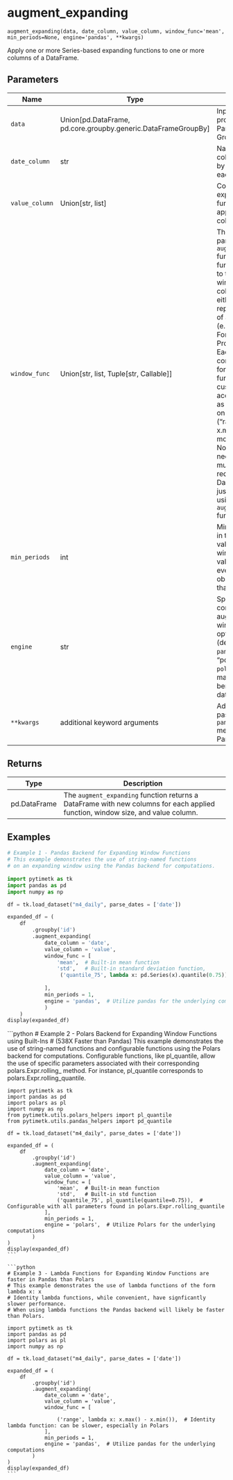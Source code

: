 # augment_expanding { #pytimetk.augment_expanding }

`augment_expanding(data, date_column, value_column, window_func='mean', min_periods=None, engine='pandas', **kwargs)`

Apply one or more Series-based expanding functions to one or more columns of a DataFrame.
    

## Parameters

| Name           | Type                                                            | Description                                                                                                                                                                                                                                                                                                                                                                                                                                                                                                                                                                                                                                                                                                                                                                                                                                   | Default    |
|----------------|-----------------------------------------------------------------|-----------------------------------------------------------------------------------------------------------------------------------------------------------------------------------------------------------------------------------------------------------------------------------------------------------------------------------------------------------------------------------------------------------------------------------------------------------------------------------------------------------------------------------------------------------------------------------------------------------------------------------------------------------------------------------------------------------------------------------------------------------------------------------------------------------------------------------------------|------------|
| `data`         | Union\[pd.DataFrame, pd.core.groupby.generic.DataFrameGroupBy\] | Input data to be processed. Can be a Pandas DataFrame or a GroupBy object.                                                                                                                                                                                                                                                                                                                                                                                                                                                                                                                                                                                                                                                                                                                                                                    | _required_ |
| `date_column`  | str                                                             | Name of the datetime column. Data is sorted by this column within each group.                                                                                                                                                                                                                                                                                                                                                                                                                                                                                                                                                                                                                                                                                                                                                                 | _required_ |
| `value_column` | Union\[str, list\]                                              | Column(s) to which the expanding window functions should be applied. Can be  a single column name or a list.                                                                                                                                                                                                                                                                                                                                                                                                                                                                                                                                                                                                                                                                                                                                  | _required_ |
| `window_func`  | Union\[str, list, Tuple\[str, Callable\]\]                      | The `window_func` parameter in the `augment_expanding` function specifies  the function(s) to be applied to the expanding windows of the value column(s).  1. It can be either:     - A string representing the name of a standard function (e.g., 'mean', 'sum').          2. For custom functions:     - Provide a list of tuples. Each tuple should contain a custom name for        the function and the function itself.     - Each custom function should accept a Pandas Series as its input and        operate on that series. Example: ("range", lambda x: x.max() - x.min())      (See more Examples below.)  Note: If your function needs to operate on multiple columns (i.e., it        requires access to a DataFrame rather than just a Series), consider        using the `augment_expanding_apply` function in this library. | `'mean'`   |
| `min_periods`  | int                                                             | Minimum observations in the window to have a value. Defaults to the window  size. If set, a value will be produced even if fewer observations are  present than the window size.                                                                                                                                                                                                                                                                                                                                                                                                                                                                                                                                                                                                                                                              | `None`     |
| `engine`       | str                                                             | Specifies the backend computation library for augmenting expanding window  functions.   The options are:     - "pandas" (default): Uses the `pandas` library.     - "polars": Uses the `polars` library, which may offer performance         benefits for larger datasets.                                                                                                                                                                                                                                                                                                                                                                                                                                                                                                                                                                    | `'pandas'` |
| `**kwargs`     | additional keyword arguments                                    | Additional arguments passed to the `pandas.Series.expanding` method when  using the Pandas engine.                                                                                                                                                                                                                                                                                                                                                                                                                                                                                                                                                                                                                                                                                                                                            | `{}`       |

## Returns

| Type         | Description                                                                                                                      |
|--------------|----------------------------------------------------------------------------------------------------------------------------------|
| pd.DataFrame | The `augment_expanding` function returns a DataFrame with new columns for  each applied function, window size, and value column. |

## Examples

```python
# Example 1 - Pandas Backend for Expanding Window Functions
# This example demonstrates the use of string-named functions 
# on an expanding window using the Pandas backend for computations.
    
import pytimetk as tk
import pandas as pd
import numpy as np

df = tk.load_dataset("m4_daily", parse_dates = ['date'])

expanded_df = (
    df
        .groupby('id')
        .augment_expanding(
            date_column = 'date', 
            value_column = 'value', 
            window_func = [
                'mean',  # Built-in mean function
                'std',   # Built-in standard deviation function,
                 ('quantile_75', lambda x: pd.Series(x).quantile(0.75)),  # Custom quantile function
                    
            ],
            min_periods = 1,
            engine = 'pandas',  # Utilize pandas for the underlying computations
            )
    )
display(expanded_df)
```


```python
# Example 2 - Polars Backend for Expanding Window Functions using Built-Ins 
#             (538X Faster than Pandas)
  This example demonstrates the use of string-named functions and configurable 
  functions using the Polars backend for computations. Configurable functions, 
  like pl_quantile, allow the use of specific parameters associated with their 
  corresponding polars.Expr.rolling_<function_name> method.
  For instance, pl_quantile corresponds to polars.Expr.rolling_quantile.
    
    import pytimetk as tk
    import pandas as pd
    import polars as pl
    import numpy as np
    from pytimetk.utils.polars_helpers import pl_quantile
    from pytimetk.utils.pandas_helpers import pd_quantile
    
    df = tk.load_dataset("m4_daily", parse_dates = ['date'])

    expanded_df = (
        df
            .groupby('id')
            .augment_expanding(
                date_column = 'date', 
                value_column = 'value', 
                window_func = [
                    'mean',  # Built-in mean function
                    'std',   # Built-in std function
                    ('quantile_75', pl_quantile(quantile=0.75)),  # Configurable with all parameters found in polars.Expr.rolling_quantile
                ],
                min_periods = 1,
                engine = 'polars',  # Utilize Polars for the underlying computations
            )
    )
    display(expanded_df)
    ```
    
    ```python
    # Example 3 - Lambda Functions for Expanding Window Functions are faster in Pandas than Polars
    # This example demonstrates the use of lambda functions of the form lambda x: x
    # Identity lambda functions, while convenient, have signficantly slower performance.
    # When using lambda functions the Pandas backend will likely be faster than Polars.
    
    import pytimetk as tk
    import pandas as pd
    import polars as pl
    import numpy as np
    
    df = tk.load_dataset("m4_daily", parse_dates = ['date'])

    expanded_df = (
        df
            .groupby('id')
            .augment_expanding(
                date_column = 'date', 
                value_column = 'value', 
                window_func = [
                    
                    ('range', lambda x: x.max() - x.min()),  # Identity lambda function: can be slower, especially in Polars
                ],
                min_periods = 1,
                engine = 'pandas',  # Utilize pandas for the underlying computations
            )
    )
    display(expanded_df)
    ```